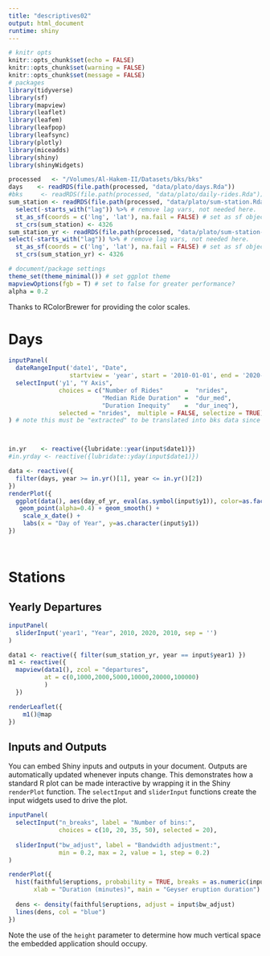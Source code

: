 ```yaml
---
title: "descriptives02"
output: html_document
runtime: shiny
---
```


```r
# knitr opts
knitr::opts_chunk$set(echo = FALSE)
knitr::opts_chunk$set(warning = FALSE)
knitr::opts_chunk$set(message = FALSE)
# packages
library(tidyverse)
library(sf)
library(mapview)
library(leaflet)
library(leafem)
library(leafpop)
library(leafsync)
library(plotly)
library(miceadds)
library(shiny)
library(shinyWidgets)

processed   <- "/Volumes/Al-Hakem-II/Datasets/bks/bks"
days    <- readRDS(file.path(processed, "data/plato/days.Rda"))
#bks     <- readRDS(file.path(processed, "data/plato/daily-rides.Rda"))
sum_station <- readRDS(file.path(processed, "data/plato/sum-station.Rda")) %>%
  select(-starts_with("lag")) %>% # remove lag vars, not needed here.
  st_as_sf(coords = c('lng', 'lat'), na.fail = FALSE) # set as sf object
  st_crs(sum_station) <- 4326
sum_station_yr <- readRDS(file.path(processed, "data/plato/sum-station-yr.Rda")) %>%
select(-starts_with("lag")) %>% # remove lag vars, not needed here.
  st_as_sf(coords = c('lng', 'lat'), na.fail = FALSE) # set as sf object
  st_crs(sum_station_yr) <- 4326

# document/package settings
theme_set(theme_minimal()) # set ggplot theme
mapviewOptions(fgb = T) # set to false for greater performance?
alpha = 0.2
```

Thanks to RColorBrewer for providing the color scales.

# Days

```r
inputPanel(
  dateRangeInput('date1', "Date",
                 startview = 'year', start = '2010-01-01', end = '2020-12-31'),
  selectInput('y1', "Y Axis", 
              choices = c("Number of Rides"      =  "nrides",
                          "Median Ride Duration" =  "dur_med",
                          "Duration Inequity"    =  "dur_ineq"),
              selected = "nrides",  multiple = FALSE, selectize = TRUE)
) # note this must be "extracted" to be translated into bks data since not in date format



in.yr    <- reactive({lubridate::year(input$date1)})
#in.yrday <- reactive({lubridate::yday(input$date1)})

data <- reactive({
  filter(days, year >= in.yr()[1], year <= in.yr()[2])
})
renderPlot({
  ggplot(data(), aes(day_of_yr, eval(as.symbol(input$y1)), color=as.factor(year))) + 
   geom_point(alpha=0.4) + geom_smooth() + 
    scale_x_date() +
    labs(x = "Day of Year", y=as.character(input$y1))
}) 




```

# Stations

## Yearly Departures

```r
inputPanel(
  sliderInput('year1', "Year", 2010, 2020, 2010, sep = '')
)

data1 <- reactive({ filter(sum_station_yr, year == input$year1) })
m1 <- reactive({
  mapview(data1(), zcol = "departures",
          at = c(0,1000,2000,5000,10000,20000,100000)
          )
  })

renderLeaflet({
    m1()@map
})


```

## Inputs and Outputs

You can embed Shiny inputs and outputs in your document. Outputs are automatically updated whenever inputs change. This demonstrates how a standard R plot can be made interactive by wrapping it in the Shiny `renderPlot` function. The `selectInput` and `sliderInput` functions create the input widgets used to drive the plot.

```r
inputPanel(
  selectInput("n_breaks", label = "Number of bins:",
              choices = c(10, 20, 35, 50), selected = 20),
  
  sliderInput("bw_adjust", label = "Bandwidth adjustment:",
              min = 0.2, max = 2, value = 1, step = 0.2)
)

renderPlot({
  hist(faithful$eruptions, probability = TRUE, breaks = as.numeric(input$n_breaks),
       xlab = "Duration (minutes)", main = "Geyser eruption duration")
  
  dens <- density(faithful$eruptions, adjust = input$bw_adjust)
  lines(dens, col = "blue")
})
```

Note the use of the `height` parameter to determine how much vertical space the embedded application should occupy.
